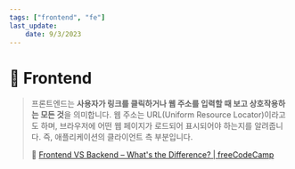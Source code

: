 ```yaml
---
tags: ["frontend", "fe"]
last_update:
    date: 9/3/2023
---
```


# 🔮 Frontend

> 프론트엔드는 **사용자가 링크를 클릭하거나 웹 주소를 입력할 때 보고 상호작용하는 모든 것**을 의미합니다. 웹 주소는 URL(Uniform Resource Locator)이라고도 하며, 브라우저에 어떤 웹 페이지가 로드되어 표시되어야 하는지를 알려줍니다. 즉, 애플리케이션의 클라이언트 측 부분입니다.
>
> 🔗 [Frontend VS Backend – What's the Difference? | freeCodeCamp](https://www.freecodecamp.org/news/frontend-vs-backend-whats-the-difference/#feintro)
